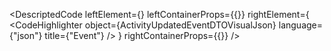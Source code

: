 
<DescriptedCode
  leftElement={<ActivityUpdatedEventDTODesc />}
  leftContainerProps={{}}
  rightElement={
    <CodeHighlighter
      object={ActivityUpdatedEventDTOVisualJson}
      language={"json"}
      title={"Event"}
    />
  }
  rightContainerProps={{}}
/>
